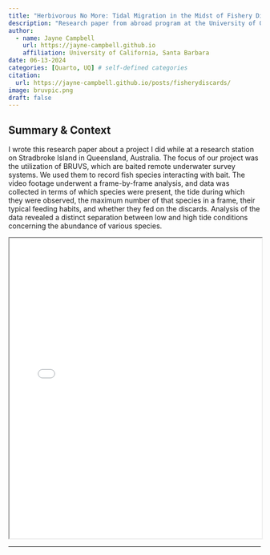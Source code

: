 ```yaml
---
title: "Herbivorous No More: Tidal Migration in the Midst of Fishery Discards Shock the Trophic Web in Subtropical Intertidal Communities"
description: "Research paper from abroad program at the University of Queensland"
author:
  - name: Jayne Campbell
    url: https://jayne-campbell.github.io
    affiliation: University of California, Santa Barbara
date: 06-13-2024
categories: [Quarto, UQ] # self-defined categories
citation: 
  url: https://jayne-campbell.github.io/posts/fisherydiscards/ 
image: bruvpic.png
draft: false
---
```


## Summary & Context

I wrote this research paper about a project I did while at a research station on Stradbroke Island in Queensland, Australia. The focus of our project was the utilization of BRUVS, which are baited remote underwater survey systems. We used them to record fish species interacting with bait. The video footage underwent a frame-by-frame analysis, and data was collected in terms of which species were present, the tide during which they were observed, the maximum number of that species in a frame, their typical feeding habits, and whether they fed on the discards. Analysis of the data revealed a distinct separation between low and high tide conditions concerning the abundance of various species.

<iframe src="stradbroke_researchpaper.pdf" width="100%" height="600px">

</iframe>

------------------------------------------------------------------------

## 
